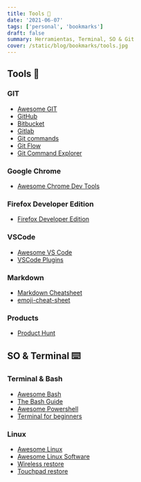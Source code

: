 ```yaml
---
title: Tools 🔖
date: '2021-06-07'
tags: ['personal', 'bookmarks']
draft: false
summary: Herramientas, Terminal, SO & Git
cover: /static/blog/bookmarks/tools.jpg
---
```


<section id="tools">

## Tools 🔧

### GIT

- [Awesome GIT](https://github.com/dictcp/awesome-git)
- [GitHub](https://github.com/)
- [Bitbucket](https://bitbucket.org/)
- [Gitlab](https://about.gitlab.com/)
- [Git commands](https://github.com/susannalles/MinimalEditions/wiki/Lista-Comandos-Git)
- [Git Flow](https://danielkummer.github.io/git-flow-cheatsheet/)
- [Git Command Explorer](https://gitexplorer.com/)

### Google Chrome

- [Awesome Chrome Dev Tools](https://github.com/ChromeDevTools/awesome-chrome-devtools)

### Firefox Developer Edition

- [Firefox Developer Edition](https://www.mozilla.org/en-US/firefox/developer/)

### VSCode

- [Awesome VS Code](https://github.com/viatsko/awesome-vscode)
- [VSCode Plugins](/blog/vscode/plugins)

### Markdown

- [Markdown Cheatsheet](https://github.com/adam-p/markdown-here/wiki/Markdown-Cheatsheet)
- [emoji-cheat-sheet](https://github.com/ikatyang/emoji-cheat-sheet)

### Products

- [Product Hunt](https://www.producthunt.com/)

</section>
<section id="so">

## SO & Terminal ⌨️

### Terminal & Bash

- [Awesome Bash](https://github.com/awesome-lists/awesome-bash)
- [The Bash Guide](https://guide.bash.academy/)
- [Awesome Powershell](https://github.com/janikvonrotz/awesome-powershell)
- [Terminal for beginners](https://medium.com/@grace.m.nolan/terminal-for-beginners-e492ba10902a)

### Linux

- [Awesome Linux](https://github.com/aleksandar-todorovic/awesome-linux)
- [Awesome Linux Software](https://github.com/luong-komorebi/Awesome-Linux-Software)
- [Wireless restore](https://askubuntu.com/questions/1182722/intel-wireless-ac-9462-not-working-w-18-04-lts)
- [Touchpad restore](https://askubuntu.com/questions/528293/is-there-a-way-to-restart-the-touchpad-driver)

</section>

